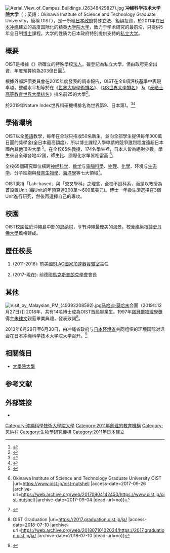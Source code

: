 {{Infobox university
|name        = 沖繩科學技術大學院大學
|english_name = Okinawa Institute of Science and Technology Graduate University
|native_name = {{lang|ja|沖縄科学技術大学院大学}}{{ja}}<br>{{lang|ja|おきなわかがくぎじゅつだいがくいんだいがく}}<br>Okinawa Institute of Science and Technology Graduate University{{en}}
|image       = Aerial View of Campus Buildings (26348429827).jpg
|caption     = 冲绳科学技术大学院大学校园鸟瞰图
|founder     = <!-- 創辦人 -->
|motto       = <!-- 校訓 -->
|established = 2011年
|closed      = <!-- 閉校 -->
|re-established = <!-- 復辦 -->
|anniversary = <!-- 校慶日 -->
|type        = 私立
|president   = {{link-en|彼得‧格魯斯|Peter Gruss|彼得‧格魯斯}}
|dean        = <!-- 院長 -->
|secretary   = <!-- 書記 -->
|faculty     = 61
|staff       = 813
|students    = <!-- 學生 -->
|address     = [[冲绳县|冲绳县]][[国头郡|国头郡]][[恩纳村|恩纳村]]字谷茶1919-1
|campus      = 校本部<br>[[冲绳县|冲绳县]][[国头郡|国头郡]][[恩纳村|恩纳村]]字谷茶1919-1<br>濱海校區<br>[[冲绳县|冲绳县]][[国头郡|国头郡]][[恩纳村|恩纳村]]字恩納
|area        = <!-- 面積 -->
|colors      = <!-- 代表色 -->
|affiliations= {{lang|ja|学校法人沖縄科学技術大学院大学学園}}
|zip         = <!-- 郵編 -->
|telephone   = <!-- 電話 -->
|nickname    = OIST
|athlete     = <!-- 校隊 -->
|conference  = <!-- 体育联盟 -->      
|website     = https://www.oist.jp/
|logo        = OIST logo.png
|footnotes   = 
}}
[[File:Aerial_View_of_Campus_Buildings_(26348429827).jpg|thumb]]
'''冲绳科学技术大学院大学'''（{{jpn|j=沖縄科学技術大学院大学|hg=おきなわかがくぎじゅつだいがくいんだいがく|rm=Okinawa Kagaku Gijutsu Daigakuin Daigaku}}；英語：Okinawa Institute of Science and Technology Graduate University，簡稱 OIST），是一所經[[日本政府|日本政府]]特殊立法、鉅額投資，於2011年在[[日本|日本]][[冲绳|冲绳]]建立的高度国际化的精英[[大学院大学|大学院大学]]，致力于学术研究的最前沿，只提供5年全日制[[博士|博士]]課程。大学的性质为日本政府特别提供支持的[[私立大學|私立大学]]。

== 概要 ==
OIST是根據《{{link-ja|冲绳科学技术大学院大学学園法|沖縄科学技術大学院大学学園法}}》所確立的特殊學校[[法人|法人]]。雖登記為私立大學，但由政府完全出資，年度預算約為203億日圓<ref>{{Cite web |title=平成３０年度予算の概要 |url=https://www8.cao.go.jp/okinawa/4/oist_shiryou/30yosanan.pdf |access-date=2019-02-24 |archive-url=https://web.archive.org/web/20190224173454/https://www8.cao.go.jp/okinawa/4/oist_shiryou/30yosanan.pdf |archive-date=2019-02-24 |dead-url=no}}</ref>。

根據外部評價委員會在2015年度發表的調查報告，OIST在全8項評核基準中表現卓越，整體水平相等於在《[[世界大學學術排名|世界大學學術排名]]》、《[[QS世界大學排名|QS世界大學排名]]》 及《[[泰晤士高等教育世界大學排名|泰晤士高等教育世界大學排名]]》排名前25的大學<ref>{{Cite web |title=存档副本 |url=https://www.oist.jp/sites/default/files/img/pages/publications/review/External%20Peer%20Review%20Report_Body_English_s.pdf |access-date=2019-02-24 |archive-url=https://web.archive.org/web/20200915033438/https://www.oist.jp/sites/default/files/img/pages/publications/review/External%20Peer%20Review%20Report_Body_English_s.pdf |archive-date=2020-09-15 |dead-url=no}}</ref>。

於2019年Nature Index世界科研機構排名為世界第9、日本第1。<ref>{{Cite news |url=https://www.natureindex.com/annual-tables/2019/institution/academic-normalized |title=2019 tables: Institutions |3=2019 tables |4=Institutions by normalized Share - Academic |5=Nature Index |accessdate=2021-11-12 |archive-date=2019-08-22 |archive-url=https://web.archive.org/web/20190822195537/https://www.natureindex.com/annual-tables/2019/institution/academic-normalized |dead-url=yes }}</ref><ref>{{Cite news |url=http://japan.people.com.cn/n1/2019/0620/c35421-31170828.html |title=《自然》杂志评选高水平论文贡献率 冲绳科学技术大学院大学为日本第一--日本频道--人民网 |accessdate=2021-11-12 |archive-date=2021-11-12 |archive-url=https://web.archive.org/web/20211112030400/http://japan.people.com.cn/n1/2019/0620/c35421-31170828.html |dead-url=no }}</ref>

== 學術環境 ==
OIST以全[[英語|英語]]教學，每年在全球只招收50名新生，並向全部學生提供每年300萬日圓的獎學金(全日本最高額度)，所以博士課程入學申請的競爭激烈程度遠超日本國內其他頂尖大學 <ref>{{Cite web |title=存档副本 |url=https://www.oist.jp/sites/default/files/img/pages/publications/review/External%20Peer%20Review%20Report_Body_Japanese_s.pdf |access-date=2019-02-24 |archive-url=https://web.archive.org/web/20200915033444/https://www.oist.jp/sites/default/files/img/pages/publications/review/External%20Peer%20Review%20Report_Body_Japanese_s.pdf |archive-date=2020-09-15 |dead-url=no}}</ref>。在全校65名教授、174名學生裡，日本人皆為絕對少數，學生來自全球各地42國，師生比、國際化水準皆相當高 <ref>{{Cite web |title=OIST in a Nutshell {{!}} Okinawa Institute of Science and Technology Graduate University OIST |url=https://www.oist.jp/oist-nutshell |access-date=2017-09-26 |archive-url=https://web.archive.org/web/20170904142450/https://www.oist.jp/oist-nutshell |archive-date=2017-09-04 |dead-url=no}}</ref>。

全校65個研究單位橫跨[[神经科学|神经科学]]、[[数学|数学]]与[[電腦科學|電腦科學]]、[[物理|物理]]、[[化學|化學]]、环境与[[生态学|生态学]]、分子細胞與[[發育生物學|發育生物學]]、[[海洋學|海洋學]]等七大領域<ref>{{Cite web |title=存档副本 |url=http://www.oist.jp/oist-nutshell |access-date=2015-02-15 |archive-url=https://web.archive.org/web/20150215082556/http://www.oist.jp/oist-nutshell |archive-date=2015-02-15 |dead-url=no}}</ref>。

OIST秉持「Lab-based」與「交叉學科」之理念，全校不設科系，而是以教授為首設置Unit (每Unit的年預算達200萬～600萬美元)。博士一年級生須選擇在3個Unit進行研究，然後再選擇自己的專攻。

== 校園 ==
OIST校園位於沖繩島中部的[[恩纳村|恩纳村]]，享有沖繩最優美的海景。校舍建築根據[[史丹佛大學|史丹佛大學]]風格建成。

== 歷任校長 ==
#{{link-en|乔纳森·多尔凡|Jonathan M. Dorfan}} (2011-2016): 前美國[[SLAC國家加速器實驗室|SLAC國家加速器實驗室]]主任
#{{link-en|彼得·格鲁斯|Peter Gruss}} (2017-現在): 前德國[[馬克斯普朗克學會|馬克斯普朗克學會]]會長

== 其他 ==
[[File:Visit_by_Malaysian_PM_(49392208592).jpg|thumb]][[马哈迪·莫哈末|马哈迪·莫哈末]]会面（2019年12月27日）]] 
2018年，共有14名博士成為OIST首屆畢業生。1997年[[諾貝爾物理學獎|諾貝爾物理學獎]]得主[[朱棣文|朱棣文]]親蒞畢業典禮，發表致詞<ref>{{Cite web |title=Graduation {{!}} OIST Graduation |url=https://2017.graduation.oist.jp/ja/ |access-date=2018-07-10 |archive-url=https://web.archive.org/web/20180710102034/https://2017.graduation.oist.jp/ja/ |archive-date=2018-07-10 |dead-url=no}}</ref>。

2013年6月29日至6月30日，由冲绳省政府与[[环境省|日本环境省]]共同组织的环境国际对话会在日本冲绳科学技术大学院大学召开。<ref>{{Cite news |url=https://world.huanqiu.com/article/9CaKrnJB4Ow |title=日冲绳将举行环境国际对话会 呼吁保护珊瑚礁 |accessdate=2021-11-12 |archive-date=2021-11-12 |archive-url=https://web.archive.org/web/20211112145514/https://world.huanqiu.com/article/9CaKrnJB4Ow |dead-url=no }}</ref>
== 相關條目 ==
*[[大學院大學|大學院大學]]

==参考文献==
{{reflist}}



== 外部链接 ==
* {{official website}}
{{commons category|Okinawa Institute of Science and Technology}}

{{特殊法人}}
{{Authority control}}
[[Category:沖繩科學技術大學院大學|Category:沖繩科學技術大學院大學]]
[[Category:2011年創建的教育機構|Category:2011年創建的教育機構]]
[[Category:恩納村|Category:恩納村]]
[[Category:生物學研究機構|Category:生物學研究機構]]
[[Category:2011年日本建立|Category:2011年日本建立]]